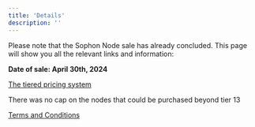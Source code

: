 ```yaml
---
title: 'Details'
description: ''
---
```


Please note that the Sophon Node sale has already concluded. This page will show you all the relevant links and information:

<Info>**Date of sale: April 30th, 2024**</Info>

[The tiered pricing system](https://docs.google.com/spreadsheets/d/1ULyfJ9z18Ujq_AMCNun2d55uZkNZUeqDvm9u127c5bE/edit?usp=sharing)

<Note>There was no cap on the nodes that could be purchased beyond tier 13</Note>

[Terms and Conditions](https://farm.sophon.xyz/node-sale-terms)
